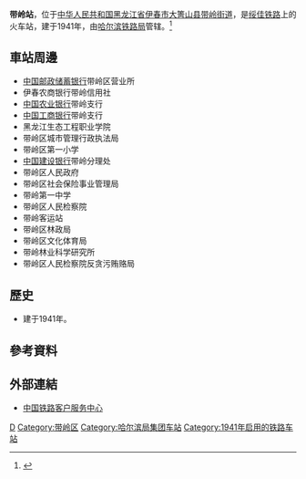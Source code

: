 {{Infobox China railway station 
|车站名称 = 带岭站
|图片 = 
|图片介绍 = 
|车站拼音 = Dailing
|英文名称 = Dailing Railway Station
|车站代码 = 
|电报码 = DLB
|拼音码 = DLI
|车站位置 = [[黑龙江省|黑龙江省]][[伊春市|伊春市]][[大箐山县|大箐山县]][[带岭街道|带岭街道]]
|坐标 = 
|归属 = [[哈尔滨铁路局|哈尔滨铁路局]]
|线路 = [[绥佳铁路|绥佳铁路]]
|车站等级 = [[三等站_(中铁)|三等站]]
|月台数目 = 
|股道数目 = 
}}
'''带岭站'''，位于[[中华人民共和国|中华人民共和国]][[黑龙江省|黑龙江省]][[伊春市|伊春市]][[大箐山县|大箐山县]][[带岭街道|带岭街道]]，是[[绥佳铁路|绥佳铁路]]上的火车站，建于1941年，由[[哈尔滨铁路局|哈尔滨铁路局]]管辖。<ref>{{Cite web |url=http://search.huochepiao.com/huochezhan/jieshao/129.htm |title=带岭火车站介绍 |access-date=2018-01-27 |archive-date=2020-04-09 |archive-url=https://web.archive.org/web/20200409121810/http://search.huochepiao.com/huochezhan/jieshao/129.htm |dead-url=no }}</ref>
==車站周邊==
* [[中国邮政储蓄银行|中国邮政储蓄银行]]带岭区营业所
* 伊春农商银行带岭信用社
* [[中国农业银行|中国农业银行]]带岭支行
* [[中国工商银行|中国工商银行]]带岭支行
* 黑龙江生态工程职业学院
* 带岭区城市管理行政执法局
* 带岭区第一小学
* [[中国建设银行|中国建设银行]]带岭分理处
* 带岭区人民政府
* 带岭区社会保险事业管理局
* 带岭第一中学
* 带岭区人民检察院
* 带岭客运站
* 带岭区林政局
* 带岭区文化体育局
* 带岭林业科学研究所
* 带岭区人民检察院反贪污贿赂局

==歷史==
* 建于1941年。
==參考資料==
{{reflist}}
==外部連結==
* [http://www.12306.cn/mormhweb/ 中国铁路客户服务中心] {{Wayback|url=http://www.12306.cn/mormhweb/ |date=20180205163941 }}
{{China-rail-stub}}
{{绥佳铁路}}
[[Category:伊春市铁路车站|D]]
[[Category:带岭区|Category:带岭区]]
[[Category:哈尔滨局集团车站|Category:哈尔滨局集团车站]]
[[Category:1941年启用的铁路车站|Category:1941年启用的铁路车站]]